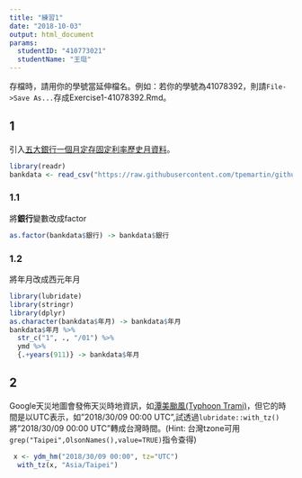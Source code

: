 ```yaml
---
title: "練習1"
date: "2018-10-03"
output: html_document
params:
  studentID: "410773021"
  studentName: "王珽"
---
```

存檔時，請用你的學號當延伸檔名。例如：若你的學號為41078392，則請`File->Save As...`存成Exercise1-41078392.Rmd。

## 1
引入[五大銀行一個月定存固定利率歷史月資料](https://raw.githubusercontent.com/tpemartin/github-data/master/bankdata.csv)。

```r
library(readr)
bankdata <- read_csv("https://raw.githubusercontent.com/tpemartin/github-data/master/bankdata.csv")
```

### 1.1
將**銀行**變數改成factor
```r
as.factor(bankdata$銀行) -> bankdata$銀行
```

### 1.2
將年月改成西元年月
```r
library(lubridate)
library(stringr)
library(dplyr)
as.character(bankdata$年月) -> bankdata$年月
bankdata$年月 %>% 
  str_c("1", ., "/01") %>% 
  ymd %>% 
  {.+years(911)} -> bankdata$年月
```

## 2
Google天災地圖會發佈天災時地資訊，如[潭美颱風(Typhoon Trami)](https://google.org/crisismap/google.com/2018-trami)，但它的時間是以UTC表示，如"2018/30/09 00:00 UTC",試透過`lubridate::with_tz()`將"2018/30/09 00:00 UTC"轉成台灣時間。(Hint: 台灣tzone可用`grep("Taipei",OlsonNames(),value=TRUE)`指令查得)

```r
 x <- ydm_hm("2018/30/09 00:00", tz="UTC")
  with_tz(x, "Asia/Taipei")
```


